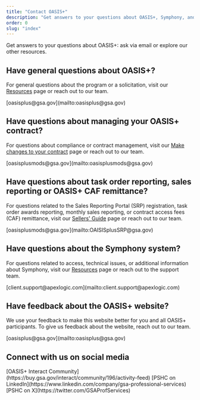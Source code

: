 ```yaml
---
title: "Contact OASIS+"
description: "Get answers to your questions about OASIS+, Symphony, and more. Reach out to us via email or explore our other resources."
order: 0
slug: "index"
---
```


Get answers to your questions about OASIS+: ask via email or explore our other resources.


## Have general questions about OASIS+?
For general questions about the program or a solicitation, visit our [Resources](/resources/) page or reach out to our team.

<IconList>
  <CheckListItem icon="mail_outline" color="text">
    [oasisplus@gsa.gov](mailto:oasisplus@gsa.gov)
  </CheckListItem>
</IconList>

## Have questions about managing your OASIS+ contract?

For questions about compliance or contract management, visit our [Make changes to your contract](/sellers-guide/make-changes-contract/) page or reach out to our team.

<IconList>
  <CheckListItem icon="mail_outline" color="text">
    [oasisplusmods@gsa.gov](mailto:oasisplusmods@gsa.gov)
  </CheckListItem>
</IconList>

## Have questions about task order reporting, sales reporting or OASIS+ CAF remittance?
For questions related to the Sales Reporting Portal (SRP) registration, task order awards reporting, monthly sales reporting, or contract access fees (CAF) remittance, visit our [Sellers' Guide](/sellers-guide) page or reach out to our team.

<IconList>
  <CheckListItem icon="mail_outline" color="text">
    [oasisplusmods@gsa.gov](mailto:OAISISplusSRP@gsa.gov)
  </CheckListItem>
</IconList>

## Have questions about the Symphony system?
For questions related to access, technical issues, or additional information about Symphony, visit our [Resources](/resources/) page or reach out to the support team. 

<IconList>
  <CheckListItem icon="mail_outline" color="text">
    [client.support@apexlogic.com](mailto:client.support@apexlogic.com)
  </CheckListItem>
</IconList>

## Have feedback about the OASIS+ website?
We use your feedback to make this website better for you and all OASIS+ participants. To give us feedback about the website, reach out to our team.

<IconList>
  <CheckListItem icon="mail_outline" color="text">
    [oasisplus@gsa.gov](mailto:oasisplus@gsa.gov)
  </CheckListItem>
</IconList>

## Connect with us on social media
<IconList>
  <CheckListItem icon="comment" color="text">
   [OASIS+ Interact Community](https://buy.gsa.gov/interact/community/196/activity-feed)
  </CheckListItem>
  <CheckListItem icon="linkedin" color="text">
   [PSHC on LinkedIn](https://www.linkedin.com/company/gsa-professional-services)
  </CheckListItem>
  <CheckListItem icon="twitter" color="text">
   [PSHC on X](https://twitter.com/GSAProfServices)  
  </CheckListItem>
</IconList>

